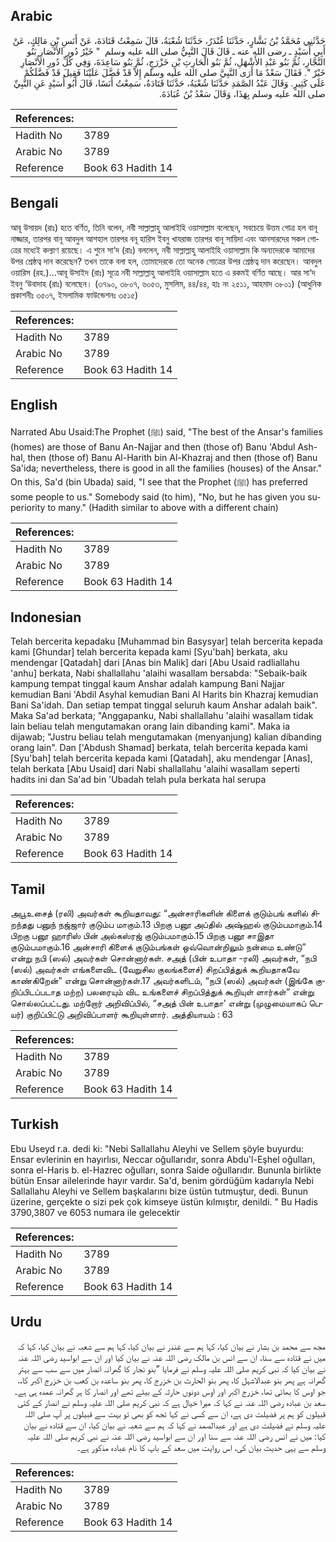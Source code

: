 ## Arabic


<div dir="rtl" lang="ar" style={{fontSize:'larger',backgroundColor:'#f8f9fa',padding:20}}>
حَدَّثَنِي مُحَمَّدُ بْنُ بَشَّارٍ، حَدَّثَنَا غُنْدَرٌ، حَدَّثَنَا شُعْبَةُ، قَالَ سَمِعْتُ قَتَادَةَ، عَنْ أَنَسِ بْنِ مَالِكٍ، عَنْ أَبِي أُسَيْدٍ ـ رضى الله عنه ـ قَالَ قَالَ النَّبِيُّ صلى الله عليه وسلم ‏ "‏ خَيْرُ دُورِ الأَنْصَارِ بَنُو النَّجَّارِ، ثُمَّ بَنُو عَبْدِ الأَشْهَلِ، ثُمَّ بَنُو الْحَارِثِ بْنِ خَزْرَجٍ، ثُمَّ بَنُو سَاعِدَةَ، وَفِي كُلِّ دُورِ الأَنْصَارِ خَيْرٌ ‏"‏‏.‏ فَقَالَ سَعْدٌ مَا أَرَى النَّبِيَّ صلى الله عليه وسلم إِلاَّ قَدْ فَضَّلَ عَلَيْنَا فَقِيلَ قَدْ فَضَّلَكُمْ عَلَى كَثِيرٍ‏.‏ وَقَالَ عَبْدُ الصَّمَدِ حَدَّثَنَا شُعْبَةُ، حَدَّثَنَا قَتَادَةُ، سَمِعْتُ أَنَسًا، قَالَ أَبُو أُسَيْدٍ عَنِ النَّبِيِّ صلى الله عليه وسلم بِهَذَا، وَقَالَ سَعْدُ بْنُ عُبَادَةَ‏.‏
</div>
<div style={{backgroundColor:'#f8f9fa',padding:20, marginBottom: 10}}><table> <thead> <tr> <th>References:</th> <th></th> </tr> </thead> <tbody><tr><td>Hadith No</td><td>3789</td></tr><tr><td>Arabic No</td><td>3789</td></tr><tr><td>Reference</td><td>Book 63 Hadith 14</td></tr></tbody></table></div>

## Bengali


<div dir="ltr" lang="bn" style={{fontSize:'larger',backgroundColor:'#f8f9fa',padding:20}}>
আবূ উসায়দ (রাঃ) হতে বর্ণিত, তিনি বলেন, নবী সাল্লাল্লাহু আলাইহি ওয়াসাল্লাম বলেছেন, সবচেয়ে উত্তম গোত্র হল বানূ নাজ্জার, তারপর বানূ আবদুল আশহাল তারপর বনূ হারিস ইবনু খাযরাজ তারপর বানূ সায়িদা এবং আনসারদের সকল গোত্রের মধ্যেই কল্যাণ রয়েছে। এ শুনে সা‘দ (রাঃ) বললেন, নবী সাল্লাল্লাহু আলাইহি ওয়াসাল্লাম কি অন্যদেরকে আমাদের উপর শ্রেষ্ঠত্ব দান করেছেন? তখন তাকে বলা হল, তোমাদেরকে তো অনেক গোত্রের উপর শ্রেষ্ঠত্ব দান করেছেন। আবদুল ওয়ারিস (রহ.)...আবূ উসাইদ (রাঃ) সূত্রে নবী সাল্লাল্লাহু আলাইহি ওয়াসাল্লাম হতে এ রকমই বর্ণিত আছে। আর সা‘দ ইবনু ‘উবাদাহ (রাঃ) বলেছেন। (৩৭৯০, ৩৮০৭, ৬০৫৩, মুসলিম, ৪৪/৪৪, হাঃ নং ২৫১১, আহমাদ ৩৮০১) (আধুনিক প্রকাশনীঃ ৩৫০৭, ইসলামিক ফাউন্ডেশনঃ ৩৫১৫)
</div>
<div style={{backgroundColor:'#f8f9fa',padding:20, marginBottom: 10}}><table> <thead> <tr> <th>References:</th> <th></th> </tr> </thead> <tbody><tr><td>Hadith No</td><td>3789</td></tr><tr><td>Arabic No</td><td>3789</td></tr><tr><td>Reference</td><td>Book 63 Hadith 14</td></tr></tbody></table></div>

## English


<div dir="ltr" lang="en" style={{fontSize:'larger',backgroundColor:'#f8f9fa',padding:20}}>
Narrated Abu Usaid:The Prophet (ﷺ) said, "The best of the Ansar's families (homes) are those of Banu An-Najjar and then (those of) Banu 'Abdul Ash-hal, then (those of) Banu Al-Harith bin Al-Khazraj and then (those of) Banu Sa'ida; nevertheless, there is good in all the families (houses) of the Ansar." On this, Sa'd (bin Ubada) said, "I see that the Prophet (ﷺ) has preferred some people to us." Somebody said (to him), "No, but he has given you superiority to many." (Hadith similar to above with a different chain)
</div>
<div style={{backgroundColor:'#f8f9fa',padding:20, marginBottom: 10}}><table> <thead> <tr> <th>References:</th> <th></th> </tr> </thead> <tbody><tr><td>Hadith No</td><td>3789</td></tr><tr><td>Arabic No</td><td>3789</td></tr><tr><td>Reference</td><td>Book 63 Hadith 14</td></tr></tbody></table></div>

## Indonesian


<div dir="ltr" lang="id" style={{fontSize:'larger',backgroundColor:'#f8f9fa',padding:20}}>
Telah bercerita kepadaku [Muhammad bin Basysyar] telah bercerita kepada kami [Ghundar] telah bercerita kepada kami [Syu'bah] berkata, aku mendengar [Qatadah] dari [Anas bin Malik] dari [Abu Usaid radliallahu 'anhu] berkata, Nabi shallallahu 'alaihi wasallam bersabda: "Sebaik-baik kampung tempat tinggal kaum Anshar adalah kampung Bani Najjar kemudian Bani 'Abdil Asyhal kemudian Bani Al Harits bin Khazraj kemudian Bani Sa'idah. Dan setiap tempat tinggal seluruh kaum Anshar adalah baik". Maka Sa'ad berkata; "Anggapanku, Nabi shallallahu 'alaihi wasallam tidak lain beliau telah mengutamakan orang lain dibanding kami". Maka ia dijawab; "Justru beliau telah mengutamakan (menyanjung) kalian dibanding orang lain". Dan ['Abdush Shamad] berkata, telah bercerita kepada kami [Syu'bah] telah bercerita kepada kami [Qatadah], aku mendengar [Anas], telah berkata [Abu Usaid] dari Nabi shallallahu 'alaihi wasallam seperti hadits ini dan Sa'ad bin 'Ubadah telah pula berkata hal serupa
</div>
<div style={{backgroundColor:'#f8f9fa',padding:20, marginBottom: 10}}><table> <thead> <tr> <th>References:</th> <th></th> </tr> </thead> <tbody><tr><td>Hadith No</td><td>3789</td></tr><tr><td>Arabic No</td><td>3789</td></tr><tr><td>Reference</td><td>Book 63 Hadith 14</td></tr></tbody></table></div>

## Tamil


<div dir="ltr" lang="ta" style={{fontSize:'larger',backgroundColor:'#f8f9fa',padding:20}}>
அபூஉசைத் (ரலி) அவர்கள் கூறியதாவது: “அன்சாரிகளின் கிளைக் குடும்பங் களில் சிறந்தது பனுந் நஜ்ஜார் குடும்ப மாகும்.13 பிறகு பனூ அப்தில் அஷ்ஹல் குடும்பமாகும்.14 பிறகு பனூ ஹாரிஸ் பின் அல்கஸ்ரஜ் குடும்பமாகும்.15 பிறகு பனூ சாஇதா குடும்பமாகும்.16 அன்சாரி கிளைக் குடும்பங்கள் ஒவ்வொன்றிலும் நன்மை உண்டு” என்று நபி (ஸல்) அவர்கள் சொன்னார்கள். சஅத் (பின் உபாதா -ரலி) அவர்கள், “நபி (ஸல்) அவர்கள் எங்களைவிட (வேறுசில குலங்களைச்) சிறப்பித்துக் கூறியதாகவே காண்கிறேன்” என்று சொன்னார்கள்.17 அவர்களிடம், “நபி (ஸல்) அவர்கள் (இங்கே குறிப்பிடப்படாத மற்ற) பலரையும் விட உங்களைச் சிறப்பித்துக் கூறியுள் ளார்கள்” என்று சொல்லப்பட்டது. மற்றோர் அறிவிப்பில், “சஅத் பின் உபாதா' என்று (முழுமையாகப் பெயர்) குறிப்பிட்டு அறிவிப்பாளர் கூறியுள்ளார். அத்தியாயம் : 63
</div>
<div style={{backgroundColor:'#f8f9fa',padding:20, marginBottom: 10}}><table> <thead> <tr> <th>References:</th> <th></th> </tr> </thead> <tbody><tr><td>Hadith No</td><td>3789</td></tr><tr><td>Arabic No</td><td>3789</td></tr><tr><td>Reference</td><td>Book 63 Hadith 14</td></tr></tbody></table></div>

## Turkish


<div dir="ltr" lang="tr" style={{fontSize:'larger',backgroundColor:'#f8f9fa',padding:20}}>
Ebu Useyd r.a. dedi ki: "Nebi Sallallahu Aleyhi ve Sellem şöyle buyurdu: Ensar evlerinin en hayırlısı, Neccar oğullarıdır, sonra Abdu'l-Eşhel oğulları, sonra el-Haris b. el-Hazrec oğulları, sonra Saide oğullarıdır. Bununla birlikte bütün Ensar ailelerinde hayır vardır. Sa'd, benim gördüğüm kadarıyla Nebi Sallallahu Aleyhi ve Sellem başkalarını bize üstün tutmuştur, dedi. Bunun üzerine, gerçekte o sizi pek çok kimseye üstün kılmıştır, denildi. " Bu Hadis 3790,3807 ve 6053 numara ile gelecektir
</div>
<div style={{backgroundColor:'#f8f9fa',padding:20, marginBottom: 10}}><table> <thead> <tr> <th>References:</th> <th></th> </tr> </thead> <tbody><tr><td>Hadith No</td><td>3789</td></tr><tr><td>Arabic No</td><td>3789</td></tr><tr><td>Reference</td><td>Book 63 Hadith 14</td></tr></tbody></table></div>

## Urdu


<div dir="rtl" lang="ur" style={{fontSize:'larger',backgroundColor:'#f8f9fa',padding:20}}>
مجھ سے محمد بن بشار نے بیان کیا، کہا ہم سے غندر نے بیان کیا، کہا ہم سے شعبہ نے بیان کیا، کہا کہ میں نے قتادہ سے سنا، ان سے انس بن مالک رضی اللہ عنہ نے بیان کیا اور ان سے ابواسید رضی اللہ عنہ نے بیان کیا کہ نبی کریم صلی اللہ علیہ وسلم نے فرمایا ”بنو نجار کا گھرانہ انصار میں سے سب سے بہتر گھرانہ ہے پھر بنو عبدالاشہل کا، پھر بنو الحارث بن خزرج کا، پھر بنو ساعدہ بن کعب بن خزرج اکبر کا،، جو اوس کا بھائی تھا، خزرج اکبر اور اوس دونوں حارثہ کے بیٹے تھے اور انصار کا ہر گھرانہ عمدہ ہی ہے۔ سعد بن عبادہ رضی اللہ عنہ نے کہا کہ میرا خیال ہے کہ نبی کریم صلی اللہ علیہ وسلم نے انصار کے کئی قبیلوں کو ہم پر فضیلت دی ہے، ان سے کسی نے کہا تجھ کو بھی تو بہت سے قبیلوں پر آپ صلی اللہ علیہ وسلم نے فضیلت دی ہے اور عبدالصمد نے کہا کہ ہم سے شعبہ نے بیان کیا، ان سے قتادہ نے بیان کیا: میں نے انس رضی اللہ عنہ سے سنا اور ان سے ابواسید رضی اللہ عنہ نے نبی کریم صلی اللہ علیہ وسلم سے یہی حدیث بیان کی، اس روایت میں سعد کے باپ کا نام عبادہ مذکور ہے۔
</div>
<div style={{backgroundColor:'#f8f9fa',padding:20, marginBottom: 10}}><table> <thead> <tr> <th>References:</th> <th></th> </tr> </thead> <tbody><tr><td>Hadith No</td><td>3789</td></tr><tr><td>Arabic No</td><td>3789</td></tr><tr><td>Reference</td><td>Book 63 Hadith 14</td></tr></tbody></table></div>
